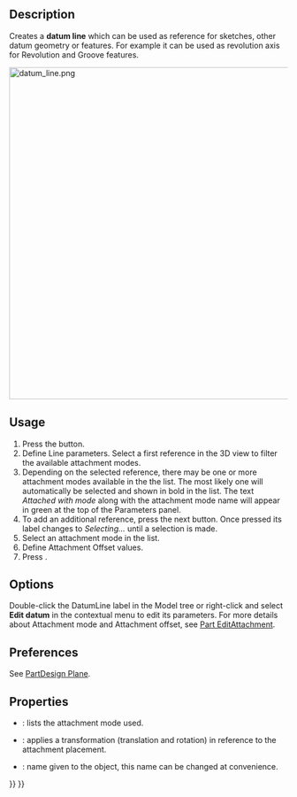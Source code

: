 <languages/>
<translate>

<!--T:12-->
{{Docnav
|[[PartDesign_Plane|Create a datum plane]]
|[[PartDesign_Point|Create a datum point]]
|[[PartDesign_Workbench|PartDesign]]
|IconL=PartDesign_Plane.svg
|IconR=PartDesign_Point.svg
|IconC=Workbench_PartDesign.svg
}}

<!--T:18-->
{{VeryImportantMessage|This tool is not available in {{VersionPlus|1.1}}. Use [[Part_DatumLine|Part DatumLine]] instead.}}

<!--T:1-->
{{GuiCommand
|Name=PartDesign Line
|MenuLocation=Part Design → Create a datum → Create a datum line
|Workbenches=[[PartDesign_Workbench|PartDesign]]
|Version=0.17
|SeeAlso=[[PartDesign_Point|PartDesign Point]], [[PartDesign_Plane|PartDesign Plane]]
}}

==Description== <!--T:2-->

<!--T:3-->
Creates a '''datum line''' which can be used as reference for sketches, other datum geometry or features. For example it can be used as revolution axis for Revolution and Groove features.

</translate>
[[File:datum_line.png|600px]]
<translate>
<!--T:11-->
{{Caption|Two Datum lines through opposite corners of the cube meet at the center of mass.}}

==Usage== <!--T:5-->

<!--T:6-->
# Press the {{Button|[[Image:PartDesign_Line.svg|24px]] '''Create a datum line'''}} button.
# Define Line parameters. Select a first reference in the 3D view to filter the available attachment modes.
# Depending on the selected reference, there may be one or more attachment modes available in the the list. The most likely one will automatically be selected and shown in bold in the list. The text ''Attached with mode'' along with the attachment mode name will appear in green at the top of the Parameters panel.
# To add an additional reference, press the next {{Button|Reference}} button. Once pressed its label changes to ''Selecting...'' until a selection is made.
# Select an attachment mode in the list.
# Define Attachment Offset values.
# Press {{Button|OK}}.

==Options== <!--T:7-->

<!--T:8-->
Double-click the DatumLine label in the Model tree or right-click and select '''Edit datum''' in the contextual menu to edit its parameters. For more details about Attachment mode and Attachment offset, see [[Part_EditAttachment|Part EditAttachment]].

==Preferences== <!--T:16-->

<!--T:17-->
See [[PartDesign_Plane#Preferences|PartDesign Plane]].

==Properties== <!--T:9-->

<!--T:10-->
* {{PropertyData|MapMode}}: lists the attachment mode used.
* {{PropertyData|Attachment Offset}}: applies a transformation (translation and rotation) in reference to the attachment placement.
* {{PropertyData|Label}}: name given to the object, this name can be changed at convenience.


<!--T:13-->
{{Docnav
|[[PartDesign_Plane|Create a datum plane]]
|[[PartDesign_Point|Create a datum point]]
|[[PartDesign_Workbench|PartDesign]]
|IconL=PartDesign_Plane.svg
|IconR=PartDesign_Point.svg
|IconC=Workbench_PartDesign.svg
}}

</translate>
{{PartDesign Tools navi{{#translation:}}}}
{{Userdocnavi{{#translation:}}}}